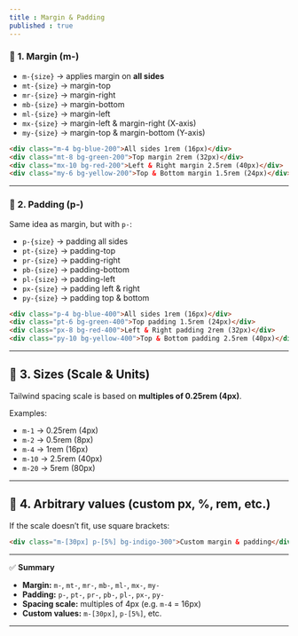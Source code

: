 ```yaml
---
title : Margin & Padding
published : true
---
```



### 🎨 **1. Margin (m-)**

* `m-{size}` → applies margin on **all sides**
* `mt-{size}` → margin-top
* `mr-{size}` → margin-right
* `mb-{size}` → margin-bottom
* `ml-{size}` → margin-left
* `mx-{size}` → margin-left & margin-right (X-axis)
* `my-{size}` → margin-top & margin-bottom (Y-axis)

```html
<div class="m-4 bg-blue-200">All sides 1rem (16px)</div>
<div class="mt-8 bg-green-200">Top margin 2rem (32px)</div>
<div class="mx-10 bg-red-200">Left & Right margin 2.5rem (40px)</div>
<div class="my-6 bg-yellow-200">Top & Bottom margin 1.5rem (24px)</div>
```

---

### 🎨 **2. Padding (p-)**

Same idea as margin, but with `p-`:

* `p-{size}` → padding all sides
* `pt-{size}` → padding-top
* `pr-{size}` → padding-right
* `pb-{size}` → padding-bottom
* `pl-{size}` → padding-left
* `px-{size}` → padding left & right
* `py-{size}` → padding top & bottom

```html
<div class="p-4 bg-blue-400">All sides 1rem (16px)</div>
<div class="pt-6 bg-green-400">Top padding 1.5rem (24px)</div>
<div class="px-8 bg-red-400">Left & Right padding 2rem (32px)</div>
<div class="py-10 bg-yellow-400">Top & Bottom padding 2.5rem (40px)</div>
```

---

## 🎨 **3. Sizes (Scale & Units)**

Tailwind spacing scale is based on **multiples of 0.25rem (4px)**.

Examples:

* `m-1` → 0.25rem (4px)
* `m-2` → 0.5rem (8px)
* `m-4` → 1rem (16px)
* `m-10` → 2.5rem (40px)
* `m-20` → 5rem (80px)

---

## 🎨 **4. Arbitrary values (custom px, %, rem, etc.)**

If the scale doesn’t fit, use square brackets:

```html
<div class="m-[30px] p-[5%] bg-indigo-300">Custom margin & padding</div>
```

---

✅ **Summary**

* **Margin:** `m-`, `mt-`, `mr-`, `mb-`, `ml-`, `mx-`, `my-`
* **Padding:** `p-`, `pt-`, `pr-`, `pb-`, `pl-`, `px-`, `py-`
* **Spacing scale:** multiples of 4px (e.g. `m-4` = 16px)
* **Custom values:** `m-[30px]`, `p-[5%]`, etc.

---
